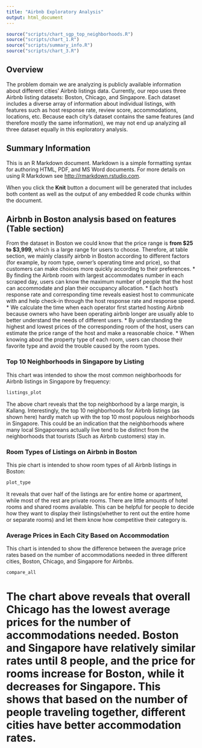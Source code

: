 ```yaml
---
title: "Airbnb Exploratory Analysis"
output: html_document
---
```


```r
source("scripts/chart_sgp_top_neighborhoods.R")
source("scripts/chart_1.R")
source("scripts/summary_info.R")
source("scripts/chart_3.R")
```


## Overview
The problem domain we are analyzing is publicly available information about different cities' Airbnb listings data. Currently, our repo uses three Airbnb listing datasets: Boston, Chicago, and Singapore. Each dataset includes a diverse array of information about individual listings, with features such as host response rate, review score, accommodations, locations, etc. Because each city's dataset contains the same features (and therefore mostly the same information), we may not end up analyzing all three dataset equally in this exploratory analysis.


## Summary Information
This is an R Markdown document. Markdown is a simple formatting syntax for authoring HTML, PDF, and MS Word documents. For more details on using R Markdown see <http://rmarkdown.rstudio.com>.

When you click the **Knit** button a document will be generated that includes both content as well as the output of any embedded R code chunks within the document.


## Airbnb in Boston analysis based on features (Table section)

From the dataset in Boston we could know that the price range is **from $25 to $3,999**, which is a large range for users to choose. Therefore, at table section, we mainly classify airbnb in Boston according to different factors (for example, by room type, owner's operating time and price), so that customers can make choices more quickly according to their preferences.
* By finding the Airbnb room with largest accommodates number in each scraped day, users can know the maximum number of people that the host can accommodate and plan their occupancy allocation.
* Each host's response rate and corresponding time reveals easiest host to communicate with and help check-in through the host response rate and response speed.
* We calculate the time when each operator first started hosting Airbnb because owners who have been operating airbnb longer are usually able to better understand the needs of different users.
* By understanding the highest and lowest prices of the corresponding room of the host, users can estimate the price range of the host and make a reasonable choice.
* When knowing about the property type of each room, users can choose their favorite type and avoid the trouble caused by the room types.


### Top 10 Neighborhoods in Singapore by Listing
This chart was intended to show the most common neighborhoods for Airbnb listings in Singapore by frequency:

```r
listings_plot
```

The above chart reveals that the top neighborhood by a large margin, is Kallang. Interestingly, the top 10 neighborhoods for Airbnb listings (as shown here) hardly match up with the top 10 most populous neighborhoods in Singapore. This could be an indication that the neighborhoods where many local Singaporeans actually live tend to be distinct from the neighborhoods that tourists (Such as Airbnb customers) stay in.


### Room Types of Listings on Airbnb in Boston
This pie chart is intended to show room types of all Airbnb listings in Boston: 

```r
plot_type
```

It reveals that over half of the listings are for entire home or apartment, while most of the rest are private rooms. There are little amounts of hotel rooms and shared rooms available. This can be helpful for people to decide how they want to display their listings(whether to rent out the entire home or separate rooms) and let them know how competitive their category is. 

### Average Prices in Each City Based on Accommodation
This chart is intended to show the difference between the average price rates based on the number of accommodations needed in three different cities, Boston, Chicago, and Singapore for Airbnbs. 

```r
compare_all
```

The chart above reveals that overall Chicago has the lowest average prices for the number of accommodations needed. Boston and Singapore have relatively similar rates until 8 people, and the price for rooms increase for Boston, while it decreases for Singapore. This shows that based on the number of people traveling together, different cities have better accommodation rates. 
=======

